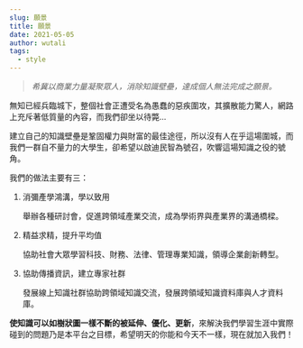 ```yaml
---
slug: 願景
title: 願景
date: 2021-05-05
author: wutali
tags:
  - style
---
```

> *希冀以商業力量凝聚眾人，消除知識壁壘，達成個人無法完成之願景。*

無知已經兵臨城下，整個社會正遭受名為愚蠢的惡疾圍攻，其擴散能力驚人，網路上充斥著低質量的內容，而我們卻坐以待斃...

建立自己的知識壁壘是鞏固權力與財富的最佳途徑，所以沒有人在乎這場圍城，而我們一群自不量力的大學生，卻希望以啟迪民智為號召，吹響這場知識之役的號角。

我們的做法主要有三：

1. 消彌產學鴻溝，學以致用

   舉辦各種研討會，促進跨領域產業交流，成為學術界與產業界的溝通橋樑。
2. 精益求精，提升平均值

   協助社會大眾學習科技、財務、法律、管理專業知識，領導企業創新轉型。
3. 協助傳播資訊，建立專家社群

   發展線上知識社群協助跨領域知識交流，發展跨領域知識資料庫與人才資料庫。

**使知識可以如樹狀圖一樣不斷的被延伸、優化、更新**，來解決我們學習生涯中實際碰到的問題乃是本平台之目標，希望明天的你能和今天不一樣，現在就加入我們！